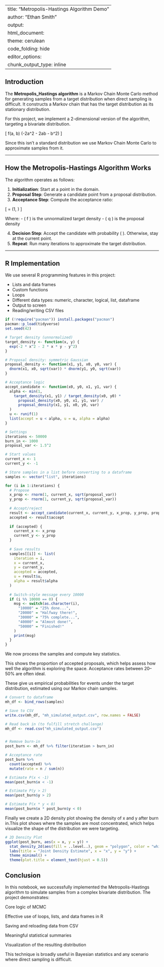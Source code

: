 
---
title: "Metropolis-Hastings Algorithm Demo"
author: "Ethan Smith"
output: 
  html_document: 
    theme: cerulean
    code_folding: hide
editor_options: 
  chunk_output_type: inline
---


## Introduction 

The **Metropolis_Hastings algorithm** is a Markov Chain Monte Carlo method for generating samples from a target distribution when direct sampling is difficult. It constructs a Markov chain that has the target distribution as its stationary distribution.


For this project, we implement a 2-dimensional version of the algorithm, targeting a bivariate distribution. 

\[
f(a, b) \propto \exp(-2a^2 - 2ab - b^2)
\]

Since this isn't a standard distribution we use Markov Chain Monte Carlo to approximate samples from it. 


---

## How the Metropolis-Hastings Algorithm Works

The algorithm operates as follows:

1. **Initialization**: Start at a point in the domain.
2. **Proposal Step**: Generate a candidate point from a proposal distribution.
3. **Acceptance Step**: Compute the acceptance ratio:

\[
\alpha = \min\left(1, \frac{f(\text{candidate}) \cdot q(\text{current}|\text{candidate})}{f(\text{current}) \cdot q(\text{candidate}|\text{current})}\right)
\]

Where:
- \( f \) is the unnormalized target density
- \( q \) is the proposal density

4. **Decision Step**: Accept the candidate with probability \( \alpha \). Otherwise, stay at the current point.
5. **Repeat**: Run many iterations to approximate the target distribution.

---

## R Implementation

We use several R programming features in this project:

- Lists and data frames
- Custom functions
- Loops
- Different data types: numeric, character, logical, list, dataframe
- Output to screen
- Reading/writing CSV files


```r
if (!require("pacman")) install.packages("pacman")
pacman::p_load(tidyverse)
set.seed(42)

# Target density (unnormalized)
target_density <- function(x, y) {
  exp(-2 * x^2 - 2 * x * y - y^2)
}

# Proposal density: symmetric Gaussian
proposal_density <- function(x1, y1, x0, y0, var) {
  dnorm(x1, x0, sqrt(var)) * dnorm(y1, y0, sqrt(var))
}

# Acceptance logic
accept_candidate <- function(x0, y0, x1, y1, var) {
  alpha <- min(1,
    target_density(x1, y1) / target_density(x0, y0) *
      proposal_density(x0, y0, x1, y1, var) /
      proposal_density(x1, y1, x0, y0, var)
  )
  u <- runif(1)
  list(accept = u < alpha, u = u, alpha = alpha)
}

# Settings
iterations <- 50000
burn_in <- 1000
proposal_var <- 1.5^2

# Start values
current_x <- 1
current_y <- -1

# Store samples in a list before converting to a dataframe
samples <- vector("list", iterations)

for (i in 1:iterations) {
  # Propose
  x_prop <- rnorm(1, current_x, sqrt(proposal_var))
  y_prop <- rnorm(1, current_y, sqrt(proposal_var))
  
  # Accept/reject
  result <- accept_candidate(current_x, current_y, x_prop, y_prop, proposal_var)
  accepted <- result$accept
  
  if (accepted) {
    current_x <- x_prop
    current_y <- y_prop
  }
  
  # Save results
  samples[[i]] <- list(
    iteration = i,
    x = current_x,
    y = current_y,
    accepted = accepted,
    u = result$u,
    alpha = result$alpha
  )
  
  # Switch-style message every 10000
  if (i %% 10000 == 0) {
    msg <- switch(as.character(i),
      "10000" = "25% done...",
      "20000" = "Halfway there!",
      "30000" = "75% complete...",
      "40000" = "Almost done!",
      "50000" = "Finished!"
    )
    print(msg)
  }
}
```



We now process the samples and compute key statistics.

This shows the proportion of accepted proposals, which helps assess how well the algorithm is exploring the space. Acceptance rates between 20–50% are often ideal.

These give us empirical probabilities for events under the target distribution, estimated using our Markov chain samples.

```r

# Convert to dataframe
mh_df <- bind_rows(samples)

# Save to CSV
write.csv(mh_df, "mh_simulated_output.csv", row.names = FALSE)

# Read back in (to fulfill stretch challenge)
mh_df <- read.csv("mh_simulated_output.csv")


# Remove burn-in
post_burn <- mh_df %>% filter(iteration > burn_in)

# Acceptance rate
post_burn %>%
  count(accepted) %>%
  mutate(rate = n / sum(n))

# Estimate P(x < -1)
mean(post_burn$x < -1)

# Estimate P(y > 2)
mean(post_burn$y > 2)

# Estimate P(x * y < 0)
mean(post_burn$x * post_burn$y < 0)


```

Finally we create a 2D density plot showing the density of x and y after burn in.This plot shows where the samples are most concentrated, which helps visualize the shape of the distribution we were targeting.

```r
# 2D Density Plot
ggplot(post_burn, aes(x = x, y = y)) +
  stat_density_2d(aes(fill = ..level..), geom = "polygon", color = "white") +
  labs(title = "Joint Density Estimate", x = "x", y = "y") +
  theme_minimal() +
  theme(plot.title = element_text(hjust = 0.5))


```

## Conclusion 

In this notebook, we successfully implemented the Metropolis-Hastings algorithm to simulate samples from a complex bivariate distribution. The project demonstrates:

Core logic of MCMC

Effective use of loops, lists, and data frames in R

Saving and reloading data from CSV

Meaningful statistical summaries

Visualization of the resulting distribution

This technique is broadly useful in Bayesian statistics and any scenario where direct sampling is difficult.
